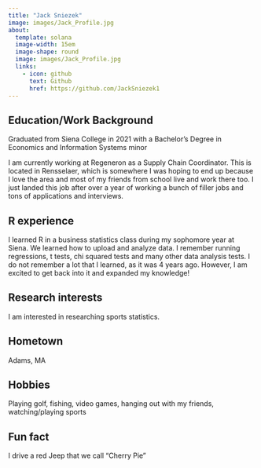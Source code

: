 ```yaml
---
title: "Jack Sniezek"
image: images/Jack_Profile.jpg
about:
  template: solana
  image-width: 15em
  image-shape: round
  image: images/Jack_Profile.jpg
  links:
    - icon: github
      text: Github
      href: https://github.com/JackSniezek1
---
```


## Education/Work Background
Graduated from Siena College in 2021 with a Bachelor's Degree in Economics and Information Systems minor

I am currently working at Regeneron as a Supply Chain Coordinator. This is located in Rensselaer, which is somewhere I was hoping to end up because I love the area and most of my friends from school live and work there too. I just landed this job after over a year of working a bunch of filler jobs and tons of applications and interviews.

## R experience
I learned R in a business statistics class during my sophomore year at Siena. We learned how to upload and analyze data. I remember running regressions, t tests, chi squared tests and many other data analysis tests. I do not remember a lot that I learned, as it was 4 years ago. However, I am excited to get back into it and expanded my knowledge!

## Research interests
I am interested in researching sports statistics.

## Hometown
Adams, MA

## Hobbies
Playing golf, fishing, video games, hanging out with my friends, watching/playing sports

## Fun fact
I drive a red Jeep that we call "Cherry Pie" 
